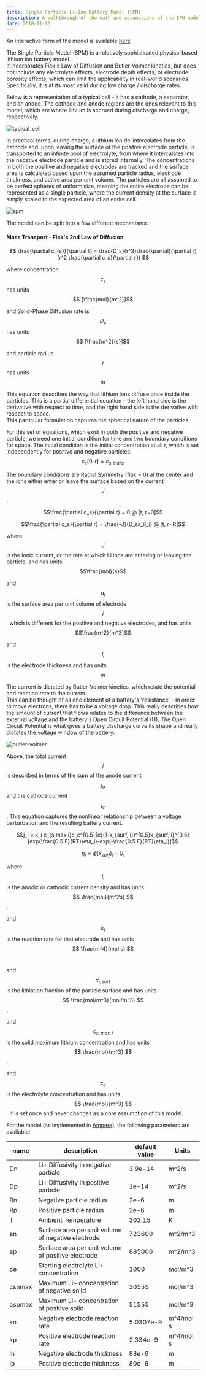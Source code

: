 ```yaml
---
title: Single Particle Li-Ion Battery Model (SPM)
description: A walkthrough of the math and assumptions of the SPM model
date: 2018-11-10
---
```


An interactive form of the model is available [here](/dashapp/single-particle)

The Single Particle Model (SPM) is a relatively sophisticated physics-based lithium ion battery model.  
It incorporates Fick's Law of Diffusion and Butler-Volmer kinetics, but does not include any electrolyte effects, 
electrode depth effects, or electrode porosity effects, which can limit the applicability in real-world scenarios.
Specifically, it is at its most valid during low charge / discharge rates.

Below is a representation of a typical cell - it has a cathode, a separator, and an anode. 
The cathode and anode regions are the ones relevant to this model, which
are where lithium is accrued during discharge and charge, respectively.

![typical_cell](/img/spm/typical_cell.png)

In practical terms, during charge, a lithium ion de-intercalates from the cathode and, 
upon leaving the surface of the positive electrode particle, is transported to an infinite pool of electrolyte,
from where it intercalates into the negative electrode particle and is stored internally.  The concentrations in both the 
positive and negative electrodes are tracked and the surface area is calculated based upon the assumed particle 
radius, electrode thickness, and active area per unit volume.  The particles are all assumed to be perfect 
spheres of uniform size, meaning the entire electrode can be represented as a single particle, where the
current density at the surface is simply scaled to the expected area of an entire cell.

![spm](/img/spm/spm_3d.png#center)

The model can be split into a few different mechanisms:

#### Mass Transport - Fick's 2nd Law of Diffusion

<Latex>$$ \frac{\partial c_{s}}{\partial t} = \frac{D_s}{r^2}\frac{\partial}{\partial r}(r^2 \frac{\partial c_s}{\partial r}) $$</Latex>

where concentration <Latex>$$c_s$$</Latex> has units $$ [\frac{mol}{m^2}]$$  

and Solid-Phase Diffusion rate is $$D_s $$ has units  $$ [\frac{m^2}{s}]$$

and particle radius $$ r $$ has units $$ m $$

This equation describes the way that lithium ions diffuse once inside the particles.  This is a partial 
differential equation - the left hand side is the derivative with respect to time, 
and the right hand side is the derivative with respect to space.  
This particular formulation captures the spherical nature of the particles.

For this set of equations, which exist in both the positive and negative particle, we need one initial condition 
for time and two boundary conditions for space.  The initial condition is the initial concentration at all r, which
is set independently for positive and negative particles:  
$$c_s[0,r] = c_{s, initial}$$

The boundary conditions are Radial Symmetry (flux = 0) at the center and the ions either enter or leave 
the surface based on the current $$ J $$:

$$\frac{\partial c_s}{\partial r} = 0 @ [t, r=0]$$  

$$\frac{\partial c_s}{\partial r} = \frac{-J}{D_sa_il_i} @ [t, r=R]$$  

where $$ J $$ is the ionic current, or the rate at which Li ions are entering or leaving the particle, and has units $$\frac{mol}{s}$$

and $$a_i$$ is the surface area per unit volume of electrode $$i$$, which is different for the positive and negative electrodes, and has units $$\frac{m^2}{m^3}$$

and $$l_i$$ is the electrode thickness and has units $$m$$

The current is dictated by Butler-Volmer kinetics, which relate the potential and reaction rate to the current.  
This can be thought of as one element of a battery's 'resistance' - in order to move electrons, there has to be a 
voltage drop.  This really describes how the amount of current that flows relates to the difference between 
the external voltage and the battery's Open Circuit Potential (U).  The Open Circuit Potential is what gives a 
battery discharge curve its shape and really dictates the voltage window of the battery.

![butler-volmer](/img/spm/butler-volmer.png#center)

Above, the total current $$j$$ is described in terms of the sum of the anode current $$j_a$$ and the cathode current $$j_c$$.
This equation captures the nonlinear relationship between a voltage perturbation and the resulting battery current.

$$j_i = k_i c_{s,max,i}c_e^{0.5}{e}(1-x_{surf, i})^{0.5}x_{surf, i}^{0.5}[exp(\frac{0.5 F}{RT}\eta_i)-exp(-\frac{0.5 F}{RT}\eta_i)]$$

$$\eta_i = \phi(x_{surf})_i-U_i$$

where $$ j_i $$ is the anodic or cathodic current density and has units $$ \frac{mol}{m^2s} $$,

and $$ k_i $$ is the reaction rate for that electrode and has units $$ \frac{m^4}(mol s) $$,

and $$ x_{i, surf} $$ is the lithiation fraction of the particle surface and has units $$ \frac{mol/m^3}{mol/m^3} $$,

and $$ c_{s,max,i} $$ is the solid maximum lithium concentration and has units $$ \frac{mol}{m^3} $$,

and $$ c_e $$ is the electrolyte concentration and has units $$ \frac{mol}{m^3} $$. It is set once 
and never changes as a core assumption of this model.

For the model (as implemented in [Ampere](http://github.com/nealde/ampere)), the following parameters are available:  


| name   | description                                 | default value | Units   |
|--------|---------------------------------------------|---------------|---------|
| Dn     | Li+ Diffusivity in negative particle        | 3.9e-14       | m^2/s  |
| Dp     | Li+ Diffusivity in positive particle        | 1e-14         | m^2/s  |
| Rn     | Negative particle radius                    | 2e-6          | m       |
| Rp     | Positive particle radius                    | 2e-6          | m       |
| T      | Ambient Temperature                         | 303.15        | K       |
| an     | Surface area per unit volume of negative electrode          | 723600        |   m^2/m^3      |
| ap     | Surface area per unit volume of positive electrode          | 885000        |    m^2/m^3     |
| ce     | Starting electrolyte Li+ concentration      | 1000          | mol/m^3 |
| csnmax | Maximum Li+ concentration of negative solid | 30555         | mol/m^3 |
| cspmax | Maximum Li+ concentration of positive solid | 51555         | mol/m^3 |
| kn     | Negative electrode reaction rate            | 5.0307e-9     | m^4/mol s        |
| kp     | Positive electrode reaction rate            | 2.334e-9      |   m^4/mol s      |
| ln     | Negative electrode thickness                | 88e-6         | m       |
| lp     | Positive electrode thickness                | 80e-6         | m       |

